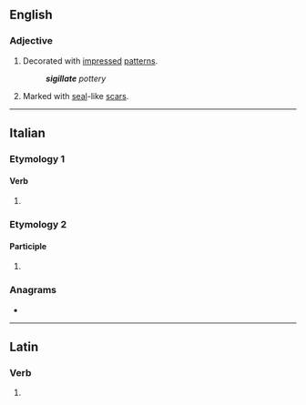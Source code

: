 ==English==

===Adjective===
{{en-adj}}

# Decorated with [[impressed]] [[pattern]]s.
#: '''''sigillate''' pottery''
# {{lb|en|botany}} Marked with [[seal]]-like [[scar]]s.

----

==Italian==

===Etymology 1===

====Verb====
{{head|it|verb form}}

# {{inflection of|it|sigillare||2|p|pres|indc|;|2|p|impr}}

===Etymology 2===

====Participle====
{{head|it|past participle form|g=f-p}}

# {{feminine plural of|it|sigillato}}

===Anagrams===
* {{anagrams|it|a=aegiillst|gialliste|legalisti}}

----

==Latin==

===Verb===
{{la-verb-form|sigillāte}}

# {{inflection of|la|sigillō||2|p|pres|actv|impr}}